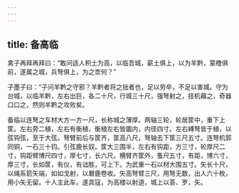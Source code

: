 ```yaml
---
---
---
```

title: 备高临
---




禽子再拜再拜曰：“敢问适人积土为高，以临吾城，薪土俱上，以为羊黔，蒙橹俱前，遂属之城，兵弩俱上，为之柰何？”

子墨子曰：“子问羊黔之守邪？羊黔者将之拙者也，足以劳卒，不足以害城。守为台城，以临羊黔，左右出巨，各二十尺，行城三十尺，强弩射之，技机藉之，奇器口口之，然则羊黔之攻败矣。

备临以连弩之车材大方一方一尺，长称城之薄厚。两轴三轮，轮居筐中，重下上筐。左右旁二植，左右有衡植，衡植左右皆圜内，内径四寸。左右縳弩皆于植，以弦钩弦，至于大弦。弩臂前后与筐齐，筐高八尺，弩轴去下筐三尺五寸。连弩机郭同铜，一石三十钧。引弦鹿长奴。筐大三围半，左右有钩距，方三寸，轮厚尺二寸，钩距臂博尺四寸，厚七寸，长六尺。横臂齐筐外，蚤尺五寸，有距，博六寸，厚三寸，长如筐，有仪，有诎胜，可上下。为武重一石以材大围五寸。矢长十尺，以绳系箭矢端，如如戈射，以磿鹿卷收。矢高弩臂三尺，用弩无数，出人六十枚，用小矢无留。十人主此车。遂具寇，为高楼以射道，城上以荅、罗，矢。